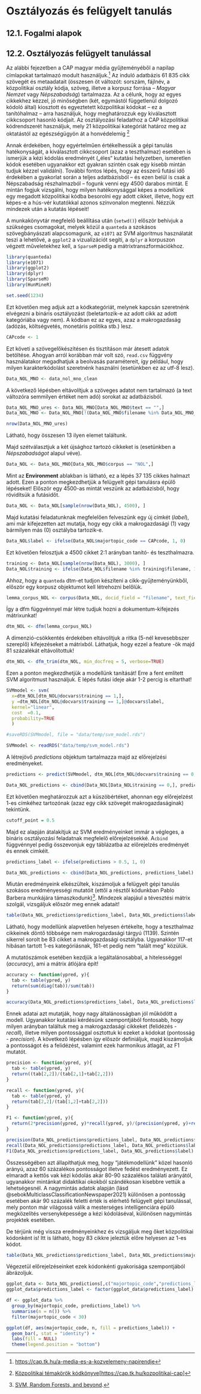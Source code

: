 # Osztályozás és felügyelt tanulás

## 12.1. Fogalmi alapok

## 12.2. Osztályozás felügyelt tanulással

Az alábbi fejezetben a CAP magyar média gyűjteményéből a napilap címlapokat tartalmazó modult használjuk.[^1] Az induló adatbázis 61 835 cikk szövegét és metaadatait (összesen öt változót: sorszám, fájlnév, a közpolitikai osztály kódja, szöveg, illetve a korpusz forrása -- *Magyar Nemzet* vagy *Népszabadság*) tartalmazza. Az a célunk, hogy az egyes cikkekhez kézzel, jó minőségben (két, egymástól függetlenül dolgozó kódoló által) kiosztott és egyeztetett közpolitikai kódokat -- ez a tanítóhalmaz -- arra használjuk, hogy meghatározzuk egy kiválasztott cikkcsoport hasonló kódjait. Az osztályozási feladathoz a CAP közpolitikai kódrendszerét használjuk, mely 21 közpolitikai kategóriát határoz meg az oktatástól az egészségügyön át a honvédelemig [^2]

[^1]: <https://cap.tk.hu/a-media-es-a-kozvelemeny-napirendje>

[^2]: [Közpolitikai témakörök kódkönyve](Comparative%20Agendas%20Project)[<https://cap.tk.hu/kozpolitikai-cap>]

Annak érdekében, hogy egyértelműen értékelhessük a gépi tanulás hatékonyságát, a kiválasztott cikkcsoport (azaz a teszthalmaz) esetében is ismerjük a kézi kódolás eredményét („éles“ kutatási helyzetben, ismeretlen kódok esetében ugyanakkor ezt gyakran szintén csak egy kisebb mintán tudjuk kézzel validálni). További fontos lépés, hogy az ésszerű futási idő érdekében a gyakorlat során a teljes adatbázisból -- és ezen belül is csak a Népszabadság részhalmazból -- fogunk venni egy 4500 darabos mintát. E mintán fogjuk vizsgálni, hogy milyen hatékonysággal képes a modellünk egy megadott közpolitikai kódba besorolni egy adott cikket, illetve, hogy ezt képes-e a hús-vér kutatókkal azonos színvonalon megtenni. Nézzük mindezek után a kutatás lépéseit!

A munkakönyvtár megfelelő beállítása után (`setwd()`) először behívjuk a szükséges csomagokat, melyek közül a `quanteda` a szokásos szövegbányászati alapcsomagunk, az `e1071` az SVM algoritmus használatát teszi a lehetővé, a `ggplot2` a vizualizációt segíti, a `dplyr` a korpuszon végzett műveletekhez kell, a `SparseM` pedig a mátrixtranszformációkhoz.

```r
library(quanteda)
library(e1071)
library(ggplot2)
library(dplyr)
library(SparseM)
library(HunMineR)

set.seed(1234)
```

Ezt követően meg adjuk azt a kódkategóriát, melynek kapcsán szeretnénk elvégezni a bináris osztályozást (beletartozik-e az adott cikk az adott kategóriába vagy nem). A kódban ez az egyes, azaz a makrogazdaság (adózás, költségvetés, monetáris politika stb.) lesz.

```r
CAPcode <- 1
```

Ezt követi a szövegelőkészítésen és tisztításon már átesett adatok betöltése. Ahogyan arról korábban már volt szó, `read.csv` függvény használatakor megadhatjuk a beolvasás paramétereit, így például, hogy milyen karakterkódolást szeretnénk használni (esetünkben ez az utf-8 lesz).

```r
Data_NOL_MNO <- data_nol_mno_clean
```

A következő lépésben eltávolítjuk a szöveges adatot nem tartalmazó (a text változóra semmilyen értéket nem adó) sorokat az adatbázisból.

```r
Data_NOL_MNO_ures <- Data_NOL_MNO[Data_NOL_MNO$text == "",]
Data_NOL_MNO <- Data_NOL_MNO[!(Data_NOL_MNO$filename %in% Data_NOL_MNO_ures$filename),]
```

```r
nrow(Data_NOL_MNO_ures)
```

Látható, hogy összesen 13 ilyen elemet találtunk.

Majd szétválasztjuk a két újsághoz tartozó cikkeket is (esetünkben a *Népszabadságot* alapul véve).

```r
Data_NOL <- Data_NOL_MNO[Data_NOL_MNO$corpus == "NOL",]
```

Mint az **Environment** ablakban is látható, ez a lépés 37 135 cikkes halmazt adott. Ezen a ponton megkezdhetjük a felügyelt gépi tanulásra épülő lépéseket! Először egy 4500-as mintát veszünk az adatbázisból, hogy rövidítsük a futásidőt.

```r
Data_NOL <- Data_NOL[sample(nrow(Data_NOL), 4500), ]
```

Majd kutatási feladatunknak megfelelően felveszünk egy új címkét (*label*), ami már kifejezetten azt mutatja, hogy egy cikk a makrogazdasági (1) vagy bármilyen más (0) osztályba tartozik-e.

```r
Data_NOL$label <- ifelse(Data_NOL$majortopic_code == CAPcode, 1, 0)
```

Ezt követően felosztjuk a 4500 cikket 2:1 arányban tanító- és teszthalmazra.

```r
training <- Data_NOL[sample(nrow(Data_NOL), 3000), ]
Data_NOL$training <- ifelse(Data_NOL$filename %in% training$filename, 1, 0)
```

Ahhoz, hogy a `quanteda` dtm-et tudjon készíteni a cikk-gyűjteményünkből, először egy korpusz objektumot kell létrehozni belőlük.

```r
lemma_corpus_NOL <- corpus(Data_NOL, docid_field = "filename", text_field = "text")
```

Így a dfm függvénnyel már létre tudjuk hozni a dokumentum-kifejezés mátrixunkat!

```r
dtm_NOL <- dfm(lemma_corpus_NOL)
```

A dimenzió-csökkentés érdekében eltávolítjuk a ritka (5-nél kevesebbszer szereplő) kifejezéseket a mátrixból. Láthatjuk, hogy ezzel a feature -ök majd 81 százalékát eltávolítottuk!

```r
dtm_NOL <- dfm_trim(dtm_NOL, min_docfreq = 5, verbose=TRUE)
```

Ezen a ponton megkezdhetjük a modellünk tanítását! Erre a fent említett SVM algoritmust használjuk. E lépés futási ideje akár 1-2 percig is eltarthat!

```r
SVMmodel <- svm(
  x=dtm_NOL[dtm_NOL@docvars$training == 1,], 
  y	=dtm_NOL[dtm_NOL@docvars$training == 1,]@docvars$label,
  kernel="linear", 
  cost	=0.1, 
  probability=TRUE
  )
```

```r
#saveRDS(SVMmodel, file = "data/temp/svm_model.rds")

SVMmodel <- readRDS("data/temp/svm_model.rds")
```


A létrejövő *predictions* objektum tartalmazza majd az előrejelzési eredményeket.

```r
predictions <- predict(SVMmodel, dtm_NOL[dtm_NOL@docvars$training == 0,])
```

```r
Data_NOL_predictions <- cbind(Data_NOL[Data_NOL$training == 0,], predictions)
```

Ezt követően meghatározzuk azt a küszöbértéket, ahonnan egy előrejelzést 1-es címkéhez tartozónak (azaz egy cikk szövegét makrogazdaságinak) tekintünk.

```r
cutoff_point = 0.5
```

Majd ez alapján átalakítjuk az SVM eredményeinket immár a végleges, a bináris osztályozási feladatnak megfelelő előrejelzésekké. A`cbind` függvénnyel pedig összevonjuk egy táblázatba az előrejelzés eredményét és ennek cimkéit.

```r
predictions_label <- ifelse(predictions > 0.5, 1, 0)
```

```r
Data_NOL_predictions <- cbind(Data_NOL_predictions, predictions_label)
```

Miután eredményeink elkészültek, kiszámoljuk a felügyelt gépi tanulás szokásos eredményességi mutatóit (ettől a résztől kódunkban Pablo Barbera munkájára támaszkodunk)[^3]. Mindezek alapjául a tévesztési mátrix szolgál, vizsgáljuk először meg ennek adatait!

[^3]: [SVM, Random Forests, and beyond](http://pablobarbera.com/ECPR-SC105/code/12-advanced-sml.html).

```r
table(Data_NOL_predictions$predictions_label, Data_NOL_predictions$label)
```

Látható, hogy modellünk alapvetően helyesen értékelte, hogy a teszthalmaz cikkeinek döntő többsége nem makrogazdasági tárgyú (1139). Szintén sikerrel sorolt be 83 cikket a makrogazdasági osztályba. Ugyanakkor 117-et hibásan tartott 1-es kategóriásnak, 161-et pedig nem "talált meg" közülük.

A mutatószámok esetében kezdjük a legáltalánosabbal, a hitelességgel (*accuracy*), ami a mátrix átlójára épít!

```r
accuracy <- function(ypred, y){
  tab <- table(ypred, y)
  return(sum(diag(tab))/sum(tab))
}

```

```r
accuracy(Data_NOL_predictions$predictions_label, Data_NOL_predictions$label)
```

Ennek adatai azt mutatják, hogy nagy általánosságban jól működött a modell. Ugyanakkor kutatási kérdésünk szempontjából fontosabb, hogy milyen arányban találtuk meg a makrogazdasági cikkeket (felidézés - *recall*), illetve milyen pontossággal osztottuk ki ezeket a kódokat (pontosság - *precision*). A következő lépésben így először definiáljuk, majd kiszámoljuk a pontosságot és a felidézést, valamint ezek harmonikus átlagát, az F1 mutatót.

```r
precision <- function(ypred, y){
  tab <- table(ypred, y)
  return((tab[2,2])/(tab[2,1]+tab[2,2]))
}
```

```r
recall <- function(ypred, y){
  tab <- table(ypred, y)
  return(tab[2,2]/(tab[1,2]+tab[2,2]))
}
```

```r
F1 <- function(ypred, y){
  return(2*precision(ypred, y)*recall(ypred, y)/(precision(ypred, y)+recall(ypred, y)))
}
```

```r
precision(Data_NOL_predictions$predictions_label, Data_NOL_predictions$label)
recall(Data_NOL_predictions$predictions_label, Data_NOL_predictions$label)
F1(Data_NOL_predictions$predictions_label, Data_NOL_predictions$label)
```

Összességében azt állapíthatjuk meg, hogy "játékmodellünk" közel hasonló arányú, azaz 60 százalékos pontosságot illetve fedést eredményezett. Ez elmaradt a kettős vak kézi kódolás akár 80-90 százalékos találati arányától, ugyanakkor mintánkat didaktikai okokból szándékosan kisebbre vettük a lehetségesnél. A nagymintás adatok alapján (lásd @sebokMulticlassClassificationNewspaper2021) különösen a pontosság esetében akár 90 százalék feletti érték is elérhető felügyelt gépi tanulással, mely ponton már világossá válik a mesterséges intelligenciára épülő megközelítés versenyképessége a kézi kódoláséval, különösen nagymintás projektek esetében.

De térjünk még vissza eredményeinkhez és vizsgáljuk meg őket közpolitikai kódonként is! Itt is látható, hogy 83 cikkre jeleztük előre helyesen az 1-es kódot.

```r
table(Data_NOL_predictions$predictions_label, Data_NOL_predictions$majortopic_code)
```

Végezetül előrejelzéseinket ezek kódonkénti gyakorisága szempontjából ábrázoljuk.

```r
ggplot_data <- Data_NOL_predictions[,c("majortopic_code","predictions_label")]
ggplot_data$predictions_label <- factor(ggplot_data$predictions_label)
```

```r
df <- ggplot_data %>%
  group_by(majortopic_code, predictions_label) %>%
  summarise(n = n()) %>% 
  filter(majortopic_code < 30)
```

```r
ggplot(df, aes(majortopic_code, n, fill = predictions_label)) + 
  geom_bar(, stat = "identity") +
  labs(fill = NULL)
  theme(legend.position = "bottom")
```
